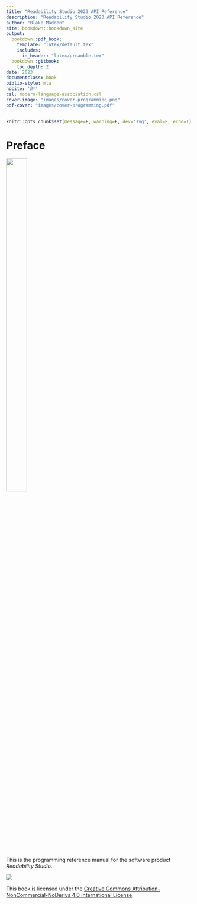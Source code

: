 ```yaml
--- 
title: "Readability Studio 2023 API Reference"
description: "Readability Studio 2023 API Reference"
author: "Blake Madden"
site: bookdown::bookdown_site
output:
  bookdown::pdf_book:
    template: "latex/default.tex"
    includes:
      in_header: "latex/preamble.tex"
  bookdown::gitbook:
    toc_depth: 2
date: 2023
documentclass: book
biblio-style: mla
nocite: '@*'
csl: modern-language-association.csl
cover-image: "images/cover-programming.png"
pdf-cover: "images/cover-programming.pdf"
---
```


```r
knitr::opts_chunk$set(message=F, warning=F, dev='svg', eval=F, echo=T)
```

# Preface {#cover .unnumbered}

<!-- Just want this preface in the gitbook.
     PDF output will have its own copyright page after the title.-->

:::{.wrapfigure data-latex="{r}{0.5\\textwidth}" style="width: 48%;"}
![](images/cover-programming.png){width=48%}
:::

This is the programming reference manual for the software product *Readability Studio*.

![](images/CC_BY-NC-ND.png)

This book is licensed under the [Creative Commons Attribution-NonCommercial-NoDerivs 4.0 International License](https://creativecommons.org/licenses/by-nc-nd/4.0/).
